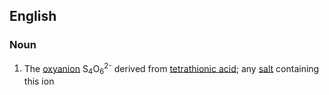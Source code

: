 ==English==

===Noun===
{{wikipedia}}
{{en-noun}}

# {{context|inorganic chemistry|lang=en}} The [[oxyanion]] S<sub>4</sub>O<sub>6</sub><sup>2-</sup> derived from [[tetrathionic acid]]; any [[salt]] containing this ion